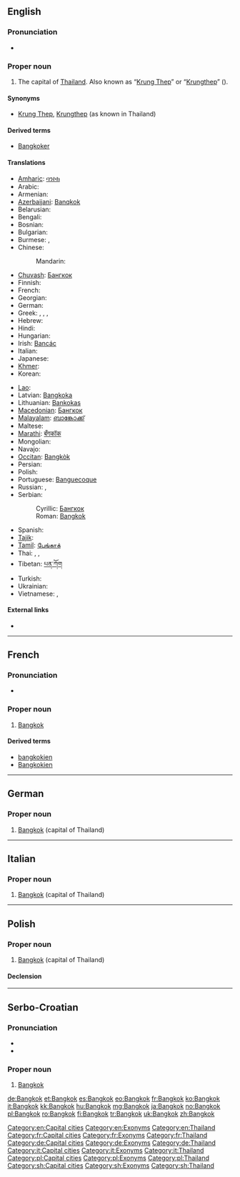 ==English==
{{wikipedia}}

===Pronunciation===
* {{IPA|/bæŋˈkɒk/}}

===Proper noun===
{{en-proper noun}}

# The capital of [[Thailand]]. Also known as “[[Krung Thep]]” or “[[Krungthep]]” ({{Thai|[[กรุงเทพ]]}}).

====Synonyms====
* [[Krung Thep]], [[Krungthep]] (as known in Thailand)

====Derived terms====
* [[Bangkoker]]

====Translations====
{{trans-top|the capital of Thailand}}
* [[Amharic]]: [[ባንኮክ]]
* Arabic: {{t|ar|بانكوك|m|tr=bankok}}
* Armenian: {{t|hy|Բանգկոկ|tr=Bangkok}}
* [[Azerbaijani]]: [[Banqkok]]
* Belarusian: {{t-|be|Банкок|m|tr=Bankók|xs=Belarusian}}
* Bengali: {{t|bn|ব্যাংকক|tr=bæṃkôk|sc=Beng}}
* Bosnian: {{t-|bs|Bangkok|m}}
* Bulgarian: {{t-|bg|Банкок|m|tr=Bankók}}
* Burmese: {{t|my|ဘန်ကောက်မြို့|sc=Mymr|xs=Burmese}}, {{t|my|ဗန္‌ကောက္|sc=Mymr}}
* Chinese:
*: Mandarin: {{t|cmn|曼谷|tr=Màngǔ|sc=Hani}}
* [[Chuvash]]: [[Бангкок]]
* Finnish: {{t+|fi|Bangkok}}
* French: {{t+|fr|Bangkok}}
* Georgian: {{t|ka|ბანგკოკი|tr=bangkoki|sc=Geor|xs=Georgian}}
* German: {{t+|de|Bangkok|n}}
* Greek: {{t|el|Μπανκόκ|f|tr=Ban'kók}},  {{t|el|Μπαγκόκ|f|tr=Ban'kók}},  {{t|el|Μπανγκόκ|f|tr=Ban'gók}},  {{t|el|Μπαγγόκ|f|tr=Ban'gók}}
* Hebrew: {{t|he|בנגקוק|tr=bangkok}}
* Hindi: {{t|hi|बैंकॉक|tr=baiṅkŏk|xs=Hindi}}
* Hungarian: {{t+|hu|Bangkok}}
* Irish: [[Bancác]]
* Italian: {{t+|it|Bangkok}}
* Japanese: {{t+|ja|バンコク|tr=Bankoku}}
* [[Khmer]]: {{t|km|បាងកក|tr=baang-gork|sc=Khmr|xs=Khmer}}
* Korean: {{t|ko|방콕|tr=Bangkok|sc=Hang}}
{{trans-mid}}
* [[Lao]]: {{t|lo|ບັງກອກ|tr=bang-khöök|sc=Laoo|xs=Lao}}
* Latvian: [[Bangkoka]]
* Lithuanian: [[Bankokas]]
* [[Macedonian]]: [[Бангкок]] {{m}}
* [[Malayalam]]: [[ബാങ്കോക്ക്]]
* Maltese: {{t-|mt|Bangkok|xs=Maltese}}
* [[Marathi]]: [[बँगकॉक]]
* Mongolian: {{t-|mn|Бангкок|tr=Bangkók|sc=Cyrl|xs=Mongolian}}
* Navajo: {{tø|nv|Bánkoʼ}}
* [[Occitan]]: [[Bangkòk]] {{m}}
* Persian: {{t|fa|بانکوک|tr=Bânkok|xs=Persian}}
* Polish: {{t+|pl|Bangkok|m}}
* Portuguese: [[Banguecoque]] {{m}}
* Russian: {{t-|ru|Бангкок|m|tr=Bangkók}}, {{t-|ru|Банкок|m|tr=Bankók}} {{qualifier|obsolete}}
* Serbian:
*: Cyrillic: [[Бангкок]] {{m}}
*: Roman: [[#Serbian|Bangkok]] {{m}}
* Spanish: {{t+|es|Bangkok|m}}
* [[Tajik]]: {{t|tg|Бангкок|m|tr=Bangkok|sc=Cyrl}}
* [[Tamil]]: [[பேங்காக்]]
* Thai: {{t+|th|กรุงเทพมหานคร|tr=Krung têp máhăa nákon}}, {{t-|th|บางกอก|tr=Baang-gòk}}, {{t-|th|กรุงเทพ|tr=Krung têp}}
* Tibetan: [[པན་ཀོག]]
* Turkish: {{t|tr|Bangkok}}
* Ukrainian: {{t-|uk|Бангкок|m|tr=Banhkók|xs=Ukrainian}}
* Vietnamese: {{t-|vi|Bangkok|xs=Vietnamese}}, {{t|vi|Băng Cốc|xs=Vietnamese}}
{{trans-bottom}}

====External links====
* {{pedialite}}

[[Category:en:Capital cities]]
[[Category:en:Exonyms]]
[[Category:en:Thailand]]

----

==French==
{{wikipedia|lang=fr}}
===Pronunciation===
* {{IPA|lang=fr|/bɑ̃.kɔk/}}
===Proper noun===
{{fr-proper noun|m}}

# [[Bangkok#English|Bangkok]]

====Derived terms====
* [[bangkokien]] {{pos a}}
* [[Bangkokien]] {{pos n}}

[[Category:fr:Capital cities]]
[[Category:fr:Exonyms]]
[[Category:fr:Thailand]]

----

==German==
{{wikipedia|lang=de}}

===Proper noun===
{{head|de|proper noun|g=n}}

# [[#English|Bangkok]] (capital of Thailand)

[[Category:de:Capital cities]]
[[Category:de:Exonyms]]
[[Category:de:Thailand]]

----

==Italian==

===Proper noun===
{{it-proper noun}}

# [[#English|Bangkok]] (capital of Thailand)

[[Category:it:Capital cities]]
[[Category:it:Exonyms]]
[[Category:it:Thailand]]

----

==Polish==
{{wikipedia|lang=pl}}

===Proper noun===
{{head|pl|proper noun|g=m}}

# [[#English|Bangkok]] (capital of Thailand)

====Declension====
{{pl-decl-noun-sing|Bangkok|Bangkoku|Bangkokowi|Bangkok|Bangkokiem|Bangkoku|Bangkoku}}

[[Category:pl:Capital cities]]
[[Category:pl:Exonyms]]
[[Category:pl:Thailand]]

----

==Serbo-Croatian==

===Pronunciation===
* {{IPA|/bǎnɡkok/|lang=sh}}
* {{hyphenation|Bang|kok}}

===Proper noun===
{{sh-proper noun|g=m|head=Bàngkok|r|Бангкок|Ба̀нгкок}}

# [[#English|Bangkok]]

[[Category:sh:Capital cities]]
[[Category:sh:Exonyms]]
[[Category:sh:Thailand]]

[[de:Bangkok]]
[[et:Bangkok]]
[[es:Bangkok]]
[[eo:Bangkok]]
[[fr:Bangkok]]
[[ko:Bangkok]]
[[it:Bangkok]]
[[kk:Bangkok]]
[[hu:Bangkok]]
[[mg:Bangkok]]
[[ja:Bangkok]]
[[no:Bangkok]]
[[pl:Bangkok]]
[[ro:Bangkok]]
[[fi:Bangkok]]
[[tr:Bangkok]]
[[uk:Bangkok]]
[[zh:Bangkok]]